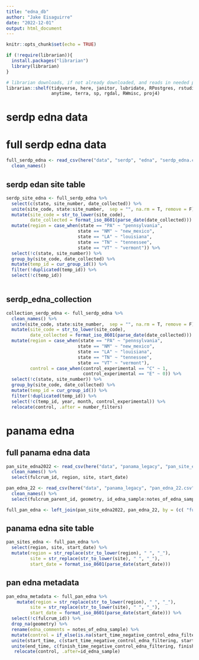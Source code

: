 ```yaml
---
title: "edna_db"
author: "Jake Eisaguirre"
date: "2022-12-01"
output: html_document
---
```


```r
knitr::opts_chunk$set(echo = TRUE)

if (!require(librarian)){
  install.packages("librarian")
  library(librarian)
}

# librarian downloads, if not already downloaded, and reads in needed packages
librarian::shelf(tidyverse, here, janitor, lubridate, RPostgres, rstudioapi, DBI, parsedate, stringr, hms,
                 anytime, terra, sp, rgdal, RWmisc, proj4)
```

# serdp edna data

# full serdp edna data

```r

full_serdp_edna <- read_csv(here("data", "serdp", "edna", "serdp_edna.csv")) %>% 
  clean_names()

```


## serdp edan site table
```r

serdp_site_edna <- full_serdp_edna %>%
  select(c(state, site_number, date_collected)) %>% 
  unite(site_code, state:site_number,  sep = "", na.rm = T, remove = F) %>% 
  mutate(site_code = str_to_lower(site_code),
         date_collected = format_iso_8601(parse_date(date_collected))) %>% 
  mutate(region = case_when(state == "PA" ~ "pennsylvania",
                           state == "NM" ~ "new_mexico",
                           state == "LA" ~ "louisiana",
                           state == "TN" ~ "tennessee",
                           state == "VT" ~ "vermont")) %>% 
  select(!c(state, site_number)) %>% 
  group_by(site_code, date_collected) %>% 
  mutate(temp_id = cur_group_id()) %>% 
  filter(!duplicated(temp_id)) %>% 
  select(!c(temp_id))
  


```


## serdp_edna_collection
```r

collection_serdp_edna <- full_serdp_edna %>%
  clean_names() %>% 
  unite(site_code, state:site_number,  sep = "", na.rm = T, remove = F) %>% 
  mutate(site_code = str_to_lower(site_code),
         date_collected = format_iso_8601(parse_date(date_collected))) %>% 
  mutate(region = case_when(state == "PA" ~ "pennsylvania",
                           state == "NM" ~ "new_mexico",
                           state == "LA" ~ "louisiana",
                           state == "TN" ~ "tennessee",
                           state == "VT" ~ "vermont"),
         control = case_when(control_experimental == "C" ~ 1,
                             control_experimental == "E" ~ 0)) %>% 
  select(!c(state, site_number)) %>% 
  group_by(site_code, date_collected) %>% 
  mutate(temp_id = cur_group_id()) %>% 
  filter(!duplicated(temp_id)) %>% 
  select(!c(temp_id, year, month, control_experimental)) %>% 
  relocate(control, .after = number_filters)

```


# panama edna

## full panama edna data
```r
pan_site_edna2022 <- read_csv(here("data", "panama_legacy", "pan_site_edna22.csv")) %>% 
  clean_names() %>% 
  select(fulcrum_id, region, site, start_date)

pan_edna_22 <- read_csv(here("data", "panama_legacy", "pan_edna_22.csv")) %>% 
  clean_names() %>% 
  select(fulcrum_parent_id, geometry, id_edna_sample:notes_of_edna_sample)

full_pan_edna <- left_join(pan_site_edna2022, pan_edna_22, by = (c( "fulcrum_id" = "fulcrum_parent_id")))
```

## panama edna site table
```r
  

pan_sites_edna <- full_pan_edna %>% 
  select(region, site, start_date) %>% 
  mutate(region = str_replace(str_to_lower(region), " ", "_"),
         site = str_replace(str_to_lower(site), " ", "_"),
         start_date = format_iso_8601(parse_date(start_date)))

```

## pan edna metadata
```r

pan_edna_metadata <- full_pan_edna %>% 
    mutate(region = str_replace(str_to_lower(region), " ", "_"),
         site = str_replace(str_to_lower(site), " ", "_"),
         start_date = format_iso_8601(parse_date(start_date))) %>% 
  select(!c(fulcrum_id)) %>% 
  drop_na(geometry) %>% 
  rename(edna_comments = notes_of_edna_sample) %>% 
  mutate(control = if_else(is.na(start_time_negative_control_edna_filtering), 0, 1)) %>% 
  unite(start_time, c(start_time_negative_control_edna_filtering, start_time_sample_edna_filtering), na.rm = T) %>% 
  unite(end_time, c(finish_time_negative_control_edna_filtering, finish_time_sample_edna_filtering), na.rm = T) %>% 
   relocate(control, .after=id_edna_sample)

  

```
